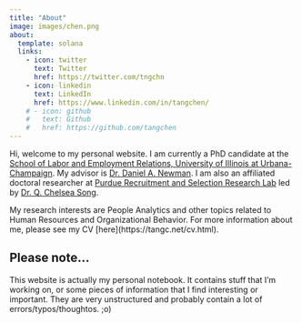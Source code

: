 ```yaml
---
title: "About"
image: images/chen.png
about:
  template: solana
  links:
    - icon: twitter
      text: Twitter
      href: https://twitter.com/tngchn
    - icon: linkedin
      text: LinkedIn
      href: https://www.linkedin.com/in/tangchen/
    # - icon: github
    #   text: Github
    #   href: https://github.com/tangchen
---
```


Hi, welcome to my personal website. I am currently a PhD candidate at the [School of Labor and Employment Relations, University of Illinois at Urbana-Champaign](https://ler.illinois.edu/). My advisor is [Dr. Daniel A. Newman](https://ler.illinois.edu/directory/1003/). I am also an affiliated doctoral researcher at [Purdue Recruitment and Selection Research Lab](http://qchelseasong.com/) led by [Dr. Q. Chelsea Song](https://hhs.purdue.edu/directory/chelsea-song/).

My research interests are People Analytics and other topics related to Human Resources and Organizational Behavior. For more information about me, please see my CV \[here\](https://tangc.net/cv.html).

## Please note...

This website is actually my personal notebook. It contains stuff that I'm working on, or some pieces of information that I find interesting or important. They are very unstructured and probably contain a lot of errors/typos/thoughtos. ;o)
